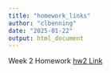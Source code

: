 ```yaml
---
title: "homework_links"
author: "clbenning"
date: "2025-01-22"
output: html_document
---
```


Week 2 Homework [hw2 Link](hw2.html)
